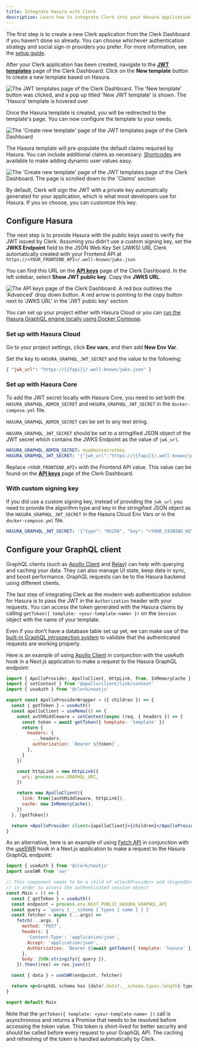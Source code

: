 ```yaml
---
title: Integrate Hasura with Clerk
description: Learn how to integrate Clerk into your Hasura application.
---
```


The first step is to create a new Clerk application from the Clerk Dashboard if you haven’t done so already. You can choose whichever authentication strategy and social sign-in providers you prefer. For more information, see the [setup guide](/docs/quickstarts/setup-clerk).

After your Clerk application has been created, navigate to the [**JWT templates**](https://dashboard.clerk.com/last-active?path=jwt-templates) page of the Clerk Dashboard. Click on the **New template** button to create a new template based on Hasura.

![The JWT templates page of the Clerk Dashboard. The 'New template' button was clicked, and a pop up titled 'New JWT template' is shown. The 'Hasura' template is hovered over](/docs/images/integrations/hasura/jwt-template.webp)

Once the Hasura template is created, you will be redirected to the template's page. You can now configure the template to your needs.

![The 'Create new template' page of the JWT templates page of the Clerk Dashboard](/docs/images/integrations/hasura/create-template.webp)

The Hasura template will pre-populate the default claims required by Hasura. You can include additional claims as necessary. [Shortcodes](/docs/backend-requests/making/jwt-templates#shortcodes) are available to make adding dynamic user values easy.

![The 'Create new template' page of the JWT templates page of the Clerk Dashboard. The page is scrolled down to the 'Claims' section](/docs/images/integrations/hasura/template-shortcodes.webp)

By default, Clerk will sign the JWT with a private key automatically generated for your application, which is what most developers use for Hasura. If you so choose, you can customize this key.

## Configure Hasura

The next step is to provide Hasura with the public keys used to verify the JWT issued by Clerk. Assuming you didn’t use a custom signing key, set the **JWKS Endpoint** field to the JSON Web Key Set (JWKS) URL Clerk automatically created with your Frontend API at `https://<YOUR_FRONTEND_API>/.well-known/jwks.json`

You can find this URL on the [**API keys**](https://dashboard.clerk.com/last-active?path=api-keys) page of the Clerk Dashboard. In the left sidebar, select **Show JWT public key**. Copy the **JWKS URL**.

![The API keys page of the Clerk Dashboard. A red box outlines the 'Advanced' drop down button. A red arrow is pointing to the copy button next to 'JWKS URL' in the 'JWT public key' section](/docs/images/integrations/jwks-url.webp)

You can set up your project either with Hasura Cloud or you can [run the Hasura GraphQL engine locally using Docker Compose](https://hasura.io/docs/2.0/getting-started/docker-simple).

### Set up with Hasura Cloud

Go to your project settings, click **Env vars**, and then add **New Env Var**.

Set the key to `HASURA_GRAPHQL_JWT_SECRET` and the value to the following:

```json
{ "jwk_url": "https://{{fapi}}/.well-known/jwks.json" }
```

### Set up with Hasura Core

To add the JWT secret locally with Hasura Core, you need to set both the `HASURA_GRAPHQL_ADMIN_SECRET` and `HASURA_GRAPHQL_JWT_SECRET` in the `docker-compose.yml` file.

`HASURA_GRAPHQL_ADMIN_SECRET` can be set to any text string.

`HASURA_GRAPHQL_JWT_SECRET` should be set to a stringified JSON object of the JWT secret which contains the JWKS Endpoint as the value of `jwk_url`.

```yaml
HASURA_GRAPHQL_ADMIN_SECRET: myadminsecretkey
HASURA_GRAPHQL_JWT_SECRET: '{"jwk_url":"https://{{fapi}}/.well-known/jwks.json"}'
```

Replace `<YOUR_FRONTEND_API>` with the Frontend API value. This value can be found on the [**API keys**](https://dashboard.clerk.com/last-active?path=api-keys) page of the Clerk Dashboard.

### With custom signing key

If you did use a custom signing key, instead of providing the `jwk_url` you need to provide the algorithm type and key in the stringified JSON object as the `HASURA_GRAPHQL_JWT_SECRET` in the Hasura Cloud Env Vars or in the `docker-compose.yml` file.

```yaml
HASURA_GRAPHQL_JWT_SECRET: '{"type": "HS256", "key": "<YOUR_SIGNING_KEY>" }'
```

## Configure your GraphQL client

GraphQL clients (such as [Apollo Client](https://github.com/apollographql/apollo-client) and [Relay](https://github.com/facebook/relay)) can help with querying and caching your data. They can also manage UI state, keep data in sync, and boost performance. GraphQL requests can be to the Hasura backend using different clients.

The last step of integrating Clerk as the modern web authentication solution for Hasura is to pass the JWT in the `Authorization` header with your requests. You can access the token generated with the Hasura claims by calling `getToken({ template: <your-template-name> })` on the `Session` object with the name of your template.

Even if you don’t have a database table set up yet, we can make use of the [built-in GraphQL introspection system](https://graphql.org/learn/introspection/) to validate that the authenticated requests are working properly.

Here is an example of using [Apollo Client](https://github.com/apollographql/apollo-client) in conjunction with the useAuth hook in a Next.js application to make a request to the Hasura GraphQL endpoint:

```jsx
import { ApolloProvider, ApolloClient, HttpLink, from, InMemoryCache } from '@apollo/client'
import { setContext } from '@apollo/client/link/context'
import { useAuth } from '@clerk/nextjs'

export const ApolloProviderWrapper = ({ children }) => {
  const { getToken } = useAuth()
  const apolloClient = useMemo(() => {
    const authMiddleware = setContext(async (req, { headers }) => {
      const token = await getToken({ template: 'template' })
      return {
        headers: {
          ...headers,
          authorization: `Bearer ${token}`,
        },
      }
    })

    const httpLink = new HttpLink({
      uri: process.env.GRAPHQL_URI,
    })

    return new ApolloClient({
      link: from([authMiddleware, httpLink]),
      cache: new InMemoryCache(),
    })
  }, [getToken])

  return <ApolloProvider client={apolloClient}>{children}</ApolloProvider>
}
```

As an alternative, here is an example of using [Fetch API](https://developer.mozilla.org/en-US/docs/Web/API/Fetch_API) in conjunction with the [useSWR](https://swr.vercel.app/) hook in a Next.js application to make a request to the Hasura GraphQL endpoint:

```jsx
import { useAuth } from '@clerk/nextjs'
import useSWR from 'swr'

// This component needs to be a child of <ClerkProvider> and <SignedIn>
// in order to access the authenticated session object
const Main = () => {
  const { getToken } = useAuth()
  const endpoint = process.env.NEXT_PUBLIC_HASURA_GRAPHQL_API
  const query = `query { __schema { types { name } } }`
  const fetcher = async (...args) =>
    fetch(...args, {
      method: 'POST',
      headers: {
        'Content-Type': 'application/json',
        Accept: 'application/json',
        Authorization: `Bearer ${await getToken({ template: 'hasura' })}`,
      },
      body: JSON.stringify({ query }),
    }).then((res) => res.json())

  const { data } = useSWR(endpoint, fetcher)

  return <p>GraphQL schema has {data?.data?.__schema.types.length} types</p>
}

export default Main
```

Note that the `getToken({ template: <your-template-name> })` call is asynchronous and returns a Promise that needs to be resolved before accessing the token value. This token is short-lived for better security and should be called before every request to your GraphQL API. The caching and refreshing of the token is handled automatically by Clerk.
